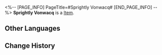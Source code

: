 <%-- [PAGE_INFO]
PageTitle=#Sprightly Vonwacq#
[END_PAGE_INFO] --%>
{{Item Infobox
|id          = 83082
|image       = Item Sprightly Vonwacq.png
|type        = 
|invCategory = 
|rarity      = 3
|effect      = 
|description = 
}}
'''Sprightly Vonwacq''' is a [[Item]].

==Other Languages==
{{Other Languages
|en   = Sprightly Vonwacq
|zhs  = 生命的翁瓦克
|zht  = 生命的翁瓦克
|ja   = 生命のウェンワーク
|ko   = 생명의 바커 공
|es   = Vonwacq el vivaz
|fr   = La vie sur Vonwacq
|ru   = Живой Вонвак
|th   = Sprightly Vonwacq
|vi   = Vonwacq Hoạt Bát
|de   = Lebhaftes Vonwacq
|id   = Sprightly Vonwacq
|pt   = Vonwacq Vivaz
}}

==Change History==
{{Change History|2.0}}